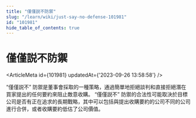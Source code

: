 ```yaml
---
title: "僅僅説不防禦"
slug: "/learn/wiki/just-say-no-defense-101981"
id: "101981"
hide_table_of_contents: true
---
```



# 僅僅説不防禦

<ArticleMeta id={101981} updatedAt={'2023-09-26 13:58:58'} />
<div className='border-solid border-b border-t-0 my-4 border-[var(--ifm-color-gray-300)]' />

“僅僅説不” 防禦是董事會採取的一種策略，通過簡單地拒絕談判和直接拒絕潛在買家提出的任何要約來阻止敵意收購。 “僅僅説不” 防禦的合法性可能取決於目標公司是否有正在追求的長期戰略，其中可以包括與提出收購要約的公司不同的公司進行合併，或者收購要約低估了公司價值。
